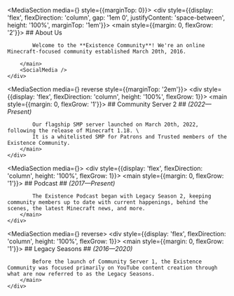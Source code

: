 

<MediaSection media={<ScreenshotCarousel />} style={{marginTop: 0}}>
    <div style={{display: 'flex', flexDirection: 'column', gap: '1em 0', justifyContent: 'space-between', height: '100%', marginTop: '1em'}}>
        <main style={{margin: 0, flexGrow: '2'}}>
            ## About Us

            Welcome to the **Existence Community**! We're an online Minecraft-focused community established March 20th, 2016.

        </main>
        <SocialMedia />
    </div>

</MediaSection>

<MediaSection media={<YouTubeVideo id="mGpEINUBZN8" />} reverse style={{marginTop: '2em'}}>
    <div style={{display: 'flex', flexDirection: 'column', height: '100%', flexGrow: 1}}>
        <main style={{margin: 0, flexGrow: '1'}}>
            ## Community Server 2
            ## _(2022—Present)_

            Our flagship SMP server launched on March 20th, 2022, following the release of Minecraft 1.18. \
            It is a whitelisted SMP for Patrons and Trusted members of the Existence Community.
        </main>
    </div>

</MediaSection>

<MediaSection media={<YouTubePlaylist id="PLSFAhfRdE2oPj8DbOOJNOCHMx9JF6M9l3" />}>
    <div style={{display: 'flex', flexDirection: 'column', height: '100%', flexGrow: 1}}>
        <main style={{margin: 0, flexGrow: '1'}}>
            ## Podcast
            ## _(2017—Present)_

            The Existence Podcast began with Legacy Season 2, keeping community members up to date with current happenings, behind the scenes, the latest Minecraft news, and more.
        </main>
    </div>

</MediaSection>

<MediaSection media={<YouTubePlaylist id="PLSFAhfRdE2oMIky9dSgsGmQmtFoyTkEmp" />} reverse>
    <div style={{display: 'flex', flexDirection: 'column', height: '100%', flexGrow: 1}}>
        <main style={{margin: 0, flexGrow: '1'}}>
            ## Legacy Seasons
            ## _(2016—2020)_

            Before the launch of Community Server 1, the Existence Community was focused primarily on YouTube content creation through what are now referred to as the Legacy Seasons.
        </main>
    </div>

</MediaSection>
